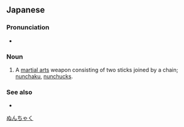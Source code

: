 {{also|雙節棍|双节棍}}
==Japanese==
{{ja-kanjitab|yomi=irr|sort=ぬんちゃく}}

===Pronunciation===
* {{audio|Ja-Nunchaku.oga|Audio|lang=ja}}

===Noun===
{{ja-noun|ぬんちゃく|ヌンチャク|kyu=雙節棍}}

# A [[martial art]]s weapon consisting of two sticks joined by a chain; [[nunchaku]], [[nunchucks]].

===See also===
* {{l|ja|両節棍}}

[[Category:ja:Martial arts|ぬんちゃく]]